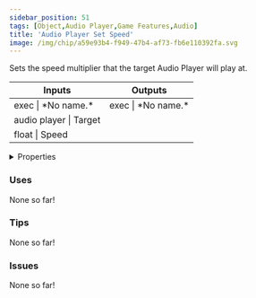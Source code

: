 ```yaml
---
sidebar_position: 51
tags: [Object,Audio Player,Game Features,Audio]
title: 'Audio Player Set Speed'
image: /img/chip/a59e93b4-f949-47b4-af73-fb6e110392fa.svg
---
```


Sets the speed multiplier that the target Audio Player will play at.



<IChip uuid="a59e93b4-f949-47b4-af73-fb6e110392fa"/>

<table><thead><tr><th>Inputs</th><th>Outputs</th></tr></thead><tbody><tr><td>exec | *No name.*</td><td>exec | *No name.*</td></tr><tr><td>audio player | Target</td><td /></tr><tr><td>float | Speed</td><td /></tr></tbody></table>

<details>
  <summary>Properties</summary>
  <div>
    <div>
    <table>
      <tbody>
        <tr>
          <td>Is beta required?</td>
          <td>No</td>
        </tr>
        <tr>
          <td>Is chip a trolling risk?</td>
          <td>No</td>
        </tr>
        <tr>
          <td>Is chip a role assignment risk?</td>
          <td>No</td>
        </tr>
        <tr>
          <td>Chip UUID</td>
          <td>a59e93b4-f949-47b4-af73-fb6e110392fa</td>
        </tr>
        <tr>
          <td>Room availability</td>
          <td>Available everywhere</td>
        </tr>
      </tbody>
    </table>
    </div>
  </div>
</details>

### Uses

None so far!

### Tips

None so far!

### Issues

None so far!
